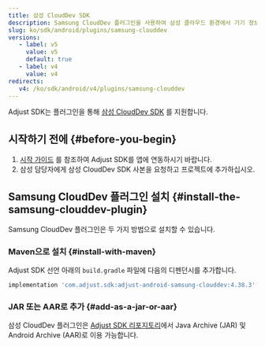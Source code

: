 ```yaml
---
title: 삼성 CloudDev SDK
description: Samsung CloudDev 플러그인을 사용하여 삼성 클라우드 환경에서 기기 정보 읽기
slug: ko/sdk/android/plugins/samsung-clouddev
versions:
   - label: v5
     value: v5
     default: true
   - label: v4
     value: v4
redirects:
   v4: /ko/sdk/android/v4/plugins/samsung-clouddev
---
```


Adjust SDK는 플러그인을 통해 [삼성 CloudDev SDK](https://developer.samsung.com/instant-plays/samsung-clouddev-sdk/get-started.html) 를 지원합니다.

## 시작하기 전에 {#before-you-begin}

1. [시작 가이드](/ko/sdk/android) 를 참조하여 Adjust SDK를 앱에 연동하시기 바랍니다.
2. 삼성 담당자에게 삼성 CloudDev SDK 사본을 요청하고 프로젝트에 추가하십시오.

## Samsung CloudDev 플러그인 설치 {#install-the-samsung-clouddev-plugin}

Samsung CloudDev 플러그인은 두 가지 방법으로 설치할 수 있습니다.

### Maven으로 설치 {#install-with-maven}

Adjust SDK 선언 아래의 `build.gradle` 파일에 다음의 디펜던시를 추가합니다.

<CodeBlock title="build.gradle">

```groovy
implementation 'com.adjust.sdk:adjust-android-samsung-clouddev:4.38.3'
```

</CodeBlock>

### JAR 또는 AAR로 추가 {#add-as-a-jar-or-aar}

삼성 CloudDev 플러그인은 [Adjust SDK 리포지토리](https://github.com/adjust/android_sdk/releases/latest)에서 Java Archive \(JAR\) 및 Android Archive \(AAR\)로 이용 가능합니다.
